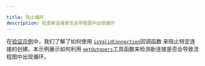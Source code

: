 ```yaml
---

title: 防止循环
description: 检查新连接是否会导致图中出现循环
---
```


在[验证示例](/examples/interaction/validation)中，我们了解了如何使用
[`isValidConnection`](/api-reference/react-flow#is-valid-connection)回调函数
来阻止特定连接的创建。本示例展示如何利用
[`getOutgoers`](/api-reference/utils/get-outgoers)工具函数来检测新连接是否会导致流程图中出现循环。

<RemoteCodeViewer
  route="examples/interaction/prevent-cycles"
  framework="react"
/>